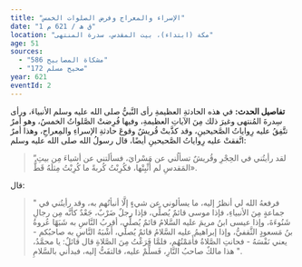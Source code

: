```yaml
---
title: "الإسراء والمعراج وفرض الصلوات الخمس"
date: "1 ق ھ / 621 م"
location: "مكة (ابتداء)، بیت المقدس، سدرة المنتهى"
age: 51
sources:
  - "مشكاة المصابيح 586"
  - "صحيح مسلم 172"
year: 621
eventId: 2
---
```

**تفاصيل الحدث:**
في هذه الحادثةِ العظيمةِ رأى النَّبيُّ صلى الله عليه وسلم الأنبياءَ، ورأى سِدرةَ المُنتهى وغيرَ ذلك مِنَ الآياتِ العظيمةِ، وفيها فُرِضتْ الصَّلواتُ الخمسُ، وهو أمرٌ تتَّفِقُ عليه رِواياتُ الصَّحيحينِ، وقد كذَّبتْ قُريشٌ وقوعَ حادثةِ الإسراءِ والمِعراجِ، وهذا أمرٌ اتَّفقتْ عليه رِواياتُ الصَّحيحينِ أيضًا، قال رسولُ الله صلى الله عليه وسلم:
>”لقد رأيتُني في الحِجْرِ وقُريشٌ تسألُني عن مَسْرايَ، فسألَتني عن أشياءَ مِن بيتِ المَقدسِ لم أُثْبِتْها، فكُرِبْتُ كُربةً ما كُرِبْتُ مِثلَهُ قَطُّ».

قال:
> " فرفعهُ الله لي أنظرُ إليه، ما يسألوني عن شيءٍ إلَّا أنبأتُهم به، وقد رأيتُني في جماعةٍ مِنَ الأنبياءِ، فإذا موسى قائمٌ يُصلِّي، فإذا رجلٌ ضَرْبٌ، جَعْدٌ كأنَّه مِن رجالِ شَنُوءَةَ، وإذا عيسى ابنُ مريمَ عليه السَّلامُ قائمٌ يُصلِّي، أقربُ النَّاسِ به شَبَهًا عُروةُ بنُ مَسعودٍ الثَّقفيُّ، وإذا إبراهيمُ عليه السَّلامُ قائمٌ يُصلِّي، أَشْبَهُ النَّاسِ به صاحبُكم - يعني نَفْسَهُ - فحانتِ الصَّلاةُ فأَمَمْتُهُم، فلمَّا فَرَغْتُ مِنَ الصَّلاةِ قال قائلٌ: يا محمَّدُ، هذا مالكٌ صاحبُ النَّارِ، فَسلِّمْ عليه، فالتفَتُّ إليه، فبدأَني بالسَّلامِ ".